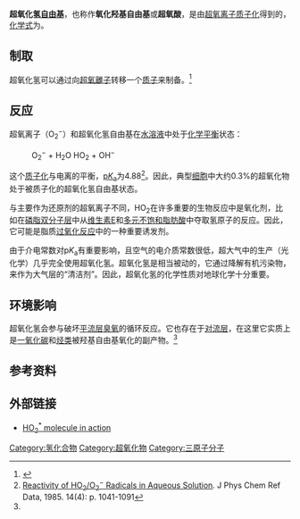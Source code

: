 {{Redirect2|HO2|一個中國女子偶像團體|HO2 (偶像團體)}}
{{Chembox
| IUPACName = Hydroperoxyl
| SystematicName = Dioxidanyl
| OtherNames = Peroxyl radical
| ImageFile = Hydroperoxyl radical ball.png
| ImageSize = 150
| ImageAlt = 超氧化氢的球棍模型
| Section1 = {{Chembox Identifiers
|  CASNo = 3170-83-0
|  CASNo_Ref = {{cascite|correct|chemspider}}
|  PubChem = 520535
|  PubChem_Ref = {{Pubchemcite|correct|PubChem}}
|  ChemSpiderID = 454055
|  ChemSpiderID_Ref = {{chemspidercite|correct|chemspider}}
|  ChEBI = 25935
|  Gmelin = 506
|  SMILES = [O]O
|  StdInChI = 1S/HO2/c1-2/h1H
|  StdInChI_Ref = {{stdinchicite|correct|chemspider}}
|  StdInChIKey = OUUQCZGPVNCOIJ-UHFFFAOYSA-N
|  StdInChIKey_Ref = {{stdinchicite|correct|chemspider}} }}
| Section2 = {{Chembox Properties
|  H = 1
|  O = 2
|  ExactMass = 32.997654276 g mol<sup>-1</sup>}}
}}
'''超氧化氢[[自由基|自由基]]'''，也称作'''氧化羟基自由基'''或'''超氧酸'''，是由[[超氧化物|超氧离子]][[质子化|质子化]]得到的，[[化学式|化学式]]为{{化學式|氫|氧|2}}。

== 制取 ==
超氧化氢可以通过向[[超氧離子|超氧離子]]转移一个[[質子|质子]]来制备。<ref name="amsglossary">{{cite journal | title=Hydroperoxyl radical | journal=Glossary of Meteorology | accessdate=2008-08-18 }}</ref>

== 反应 ==
超氧离子（O<sub>2</sub><sup>−</sup>）和超氧化氢自由基在[[水溶液|水溶液]]中处于[[化学平衡|化学平衡]]状态：

:O<sub>2</sub><sup>−</sup> + H<sub>2</sub>O {{Eqm}} HO<sub>2</sub> + OH<sup>−</sup>

这个[[质子化|质子化]]与电离的平衡，[[酸度系数|p''K''<sub>a</sub>]]为4.88<ref>[http://openlibrary.org/b/OL14350787M/Reactivity_of_HO2_O2_Radicals_in_Aqueous_Solution Reactivity of HO<sub>2</sub>/O<sub>2</sub><sup>−</sup> Radicals in Aqueous Solution]. J Phys Chem Ref Data, 1985. 14(4): p. 1041-1091</ref>。因此，典型[[细胞|细胞]]中大约0.3%的超氧化物处于被质子化的超氧化氢自由基状态。

与主要作为还原剂的超氧离子不同，HO<sub>2</sub>在许多重要的生物反应中是氧化剂，比如在[[磷脂双分子层|磷脂双分子层]]中从[[维生素E|维生素E]]和[[多元不饱和脂肪酸|多元不饱和脂肪酸]]中夺取氢原子的反应。因此，它可能是脂质[[过氧化反应|过氧化反应]]中的一种重要诱发剂。

由于介电常数对p''K''<sub>a</sub>有重要影响，且空气的电介质常数很低，超大气中的生产（光化学）几乎完全使用超氧化氢。超氧化氢是相当被动的，它通过降解有机污染物，来作为大气层的“清洁剂”。因此，超氧化氢的化学性质对地球化学十分重要。

== 环境影响 ==
超氧化氢会参与破坏[[平流层|平流层]][[臭氧|臭氧]]的循环反应。它也存在于[[对流层|对流层]]，在这里它实质上是[[一氧化碳|一氧化碳]]和[[烃类|烃类]]被羟基自由基氧化的副产物。<ref name="amsglossary" />

== 参考资料 ==
{{reflist}}

== 外部链接 ==
*[https://web.archive.org/web/20110604145259/http://www.cem.msu.edu/~harrison/hydrides/HOBIG.gif HO<sub>2</sub><sup>*</sup> molecule in action]

{{氢化合物}}

[[Category:氢化合物|Category:氢化合物]]
[[Category:超氧化物|Category:超氧化物]]
[[Category:三原子分子|Category:三原子分子]]